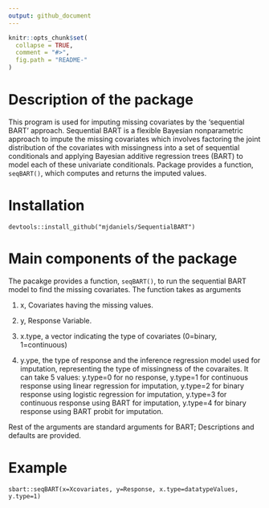 ```yaml
---
output: github_document
---
```


<!-- README.md is generated from README.Rmd. Please edit that file -->

```r
knitr::opts_chunk$set(
  collapse = TRUE,
  comment = "#>",
  fig.path = "README-"
)
```
# Description of the package

This program is used for imputing missing covariates by the 'sequential BART' approach. Sequential BART is a flexible Bayesian nonparametric approach to impute the missing covariates which involves factoring the joint distribution of the covariates with missingness into a set of sequential conditionals and applying Bayesian additive regression trees (BART) to model each of these univariate conditionals. Package provides a function, `seqBART()`, which computes and returns the imputed values.

# Installation 

`devtools::install_github("mjdaniels/SequentialBART")`

# Main components of the package

The pacakge provides a function, `seqBART()`, to run the sequential BART model to find the missing covariates. The function takes as arguments

1. x, Covariates having the missing values. 

2. y, Response Variable.

3. x.type, a vector indicating the type of covariates (0=binary, 1=continuous)

4. y.ype,  the type of response and the inference regression model used for imputation, representing the type of missingness of the covaraites. It can take 5 values: y.type=0 for no response, y.type=1 for continuous response using linear regression for imputation, y.type=2 for binary response using logistic regression for imputation, y.type=3 for continuous response using BART for imputation, y.type=4 for binary response using BART probit for imputation.


Rest of the arguments are standard arguments for BART; Descriptions and defaults are provided.
 

# Example


`sbart::seqBART(x=Xcovariates, y=Response, x.type=datatypeValues, y.type=1)`


